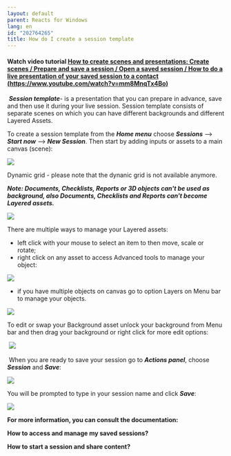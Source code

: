 ```yaml
---
layout: default
parent: Reacts for Windows
lang: en
id: "202764265"
title: How do I create a session template
---
```

#### **Watch video tutorial [How to create scenes and presentations: Create scenes / Prepare and save a session / Open a saved session / How to do a live presentation of your saved session to a contact (https://www.youtube.com/watch?v=mm8MnqTx4Bo)](https://www.youtube.com/watch?v=mm8MnqTx4Bo)**

 _**Session template**_\- is a presentation that you can prepare in advance, save and then use it during your live session. Session template consists of separate scenes on which you can have different backgrounds and different Layered Assets.

To create a session template from the _**Home menu**_ choose _**Sessions**_ --> _**Start now**_ --> _**New Session**_. Then start by adding inputs or assets to a main canvas (scene):

  
![](@assets/attachments/ST1.png)

Dynamic grid - please note that the dynanic grid is not available anymore. 

_**Note: Documents, Checklists, Reports or 3D objects can't be used as background, also Documents, Checklists and Reports can't become Layered assets.**_

![](@assets/attachments/ST2.png)

There are multiple ways to manage your Layered assets:

*   left click with your mouse to select an item to then move, scale or rotate; 
*   right click on any asset to access Advanced tools to manage your object:

![](@assets/attachments/ST3.png)

*   if you have multiple objects on canvas go to option Layers on Menu bar to manage your objects.

![](@assets/attachments/ST4.png)

  
To edit or swap your Background asset unlock your background from Menu bar and then drag your background or right click for more edit options: 

 ![](@assets/attachments/ST5.png)

 When you are ready to save your session go to _**Actions panel**_, choose _**Session**_ and _**Save**_:

![](@assets/attachments/st6.png)

You will be prompted to type in your session name and click _**Save**_:

![](@assets/attachments/st7.png)

**For more information, you can consult the documentation:**

**How to access and manage my saved sessions?**

**How to start a session and share content?**


